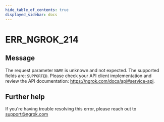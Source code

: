 ```yaml
---
hide_table_of_contents: true
displayed_sidebar: docs
---
```



# ERR_NGROK_214

## Message

The request parameter `NAME` is unknown and not expected. The supported fields are: `SUPPORTED`. Please check your API client implementation and review the API documentation: https://ngrok.com/docs/api#service-api.

<ErrorDetails error="err_ngrok_214" />

## Further help

If you're having trouble resolving this error, please reach out to [support@ngrok.com](mailto:support@ngrok.com?subject=Help%20with%20ERR_NGROK_214)

